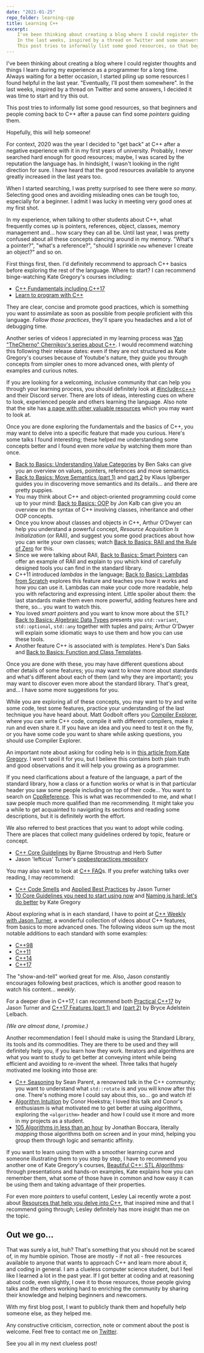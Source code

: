 ---
date: "2021-01-25"
repo_folder: learning-cpp
title: Learning C++
excerpt: 
    I've been thinking about creating a blog where I could register thoughts and things I learn during my experience as a programmer for a long time. Always waiting for a better occasion, I started piling up some resources I found helpful in the last year. "Eventually, I'll post them somewhere". 
    In the last weeks, inspired by a thread on Twitter and some answers, I decided it was time to start and try this out.
    This post tries to informally list some good resources, so that beginners and people coming back to C++ after a pause can find some _pointers_ guiding them.
---

I've been thinking about creating a blog where I could register thoughts and things I learn during my experience as a programmer for a long time. Always waiting for a better occasion, I started piling up some resources I found helpful in the last year. "Eventually, I'll post them somewhere". 
In the last weeks, inspired by a thread on Twitter and some answers, I decided it was time to start and try this out.

This post tries to informally list some good resources, so that beginners and people coming back to C++ after a pause can find some _pointers_ guiding them. 

Hopefully, this will help someone!

<TitleContainer> 
<FirstLevelHeader text="Learning C++: useful resources"/>
<RemarkOnHeader text="according to a clueless computer science student"/>
</TitleContainer>
For context, 2020 was the year I decided to "get back" at C++ after a negative experience with it in my first years of university. Probably, I never searched hard enough for good resources; maybe, I was scared by the reputation the language has. In hindsight, I wasn't looking in the right direction for sure. I have heard that the good resources available to anyone greatly increased in the last years too.  

When I started searching, I was pretty surprised to see there were *so many*. 
Selecting good ones and avoiding misleading ones can be tough too, especially for a beginner.
I admit I was lucky in meeting very good ones at my first shot.

In my experience, when talking to other students about C++, what frequently comes up is pointers, references, object, classes, memory management and... how scary they can all be.
Until last year, I was pretty confused about all these concepts dancing around in my memory. "What's a pointer?", "what's a reference?", "should I sprinkle `new` whenever I create an object?" and so on.

First things first, then. I'd definitely recommend to approach C++ basics before exploring the rest of the language. Where to start? I can recommend binge-watching Kate Gregory's courses including:
* [C++ Fundamentals including C++17](https://www.pluralsight.com/courses/cplusplus-fundamentals-c17)
* [Learn to program with C++](https://www.pluralsight.com/courses/learn-program-cplusplus)

They are clear, concise and promote good practices, which is something you want to assimilate as soon as possible from people proficient with this language. 
*Follow those practices*, they'll spare you headaches and a lot of debugging time.

Another series of videos I appreciated in my learning process was [Yan "TheCherno" Chernikov's series about C++](https://youtube.com/playlist?list=PLlrATfBNZ98dudnM48yfGUldqGD0S4FFb). I would recommend watching this following their release dates: even if they are not structured as Kate Gregory's courses because of Youtube's nature, they guide you through concepts from simpler ones to more advanced ones, with plenty of examples and curious notes.

If you are looking for a welcoming, inclusive community that can help you through your learning process, you should definitely look at [#include\<c++\>](https://www.includecpp.org/discord/) and their Discord server.
There are lots of ideas, interesting cues on where to look, experienced people and others learning the language. Also note that the site has [a page with other valuable resources](https://www.includecpp.org/resources/references/) which you may want to look at.

Once you are done exploring the fundamentals and the basics of C++, you may want to delve into a specific feature that made you curious. Here's some talks I found interesting; these helped me understanding some concepts better and I found even more _value_ by watching them more than once.

* [Back to Basics: Understanding Value Categories](https://youtu.be/XS2JddPq7GQ) by Ben Saks can give you an overview on values, pointers, references and move semantics.
* [Back to Basics: Move Semantics (part 1)](https://youtu.be/St0MNEU5b0o) and [part 2](https://youtu.be/pIzaZbKUw2s) by Klaus Iglberger guides you in discovering move semantics and its details... and there are pretty puppies.
* You may think about C++ and object-oriented programming could come up to your mind: [Back to Basics: OOP](https://youtu.be/32tDTD9UJCE) by Jon Kalb can give you an overview on the syntax of C++ involving classes, inheritance and other OOP concepts.
* Once you know about classes and objects in C++, Arthur O’Dwyer can help you understand a powerful concept, *Resource Acquisition Is Initialization* (or RAII), and suggest you some good practices about how you can write your own classes; watch [Back to Basics: RAII and the Rule of Zero](https://youtu.be/7Qgd9B1KuMQ) for this.
* Since we were talking about RAII, [Back to Basics: Smart Pointers](https://youtu.be/xGDLkt-jBJ4) can offer an example of RAII and explain to you which kind of carefully designed tools you can find in the standard library.
* C++11 introduced *lambdas* in the language; [Back to Basics: Lambdas from Scratch](https://youtu.be/3jCOwajNch0) explores this feature and teaches you how it works and how you can use it. Lambdas can make your code more readable, help you with refactoring and expressing intent. Little spoiler about them: the last standards make them even more powerful, adding features here and there, so... you want to watch this.
* You loved *smart pointers* and you want to know more about the STL? [Back to Basics: Algebraic Data Types](https://youtu.be/OJzmWqCCZaM) presents you `std::variant`, `std::optional`, `std::any` together with tuples and pairs; Arthur O'Dwyer will explain some idiomatic ways to use them and how you can use these tools.
* Another feature C++ is associated with is *templates*. Here's Dan Saks and [Back to Basics: Function and Class Templates](https://youtu.be/LMP_sxOaz6g).

Once you are done with these, you may have different questions about other details of some features; you may want to know more about standards and what's different about each of them (and why they are important); you may want to discover even more about the standard library.
That's great, and... I have some more suggestions for you. 

While you are exploring all of these concepts, you may want to try and write some code, test some features, practice your understanding of the last technique you have heard about. Matt Godbolt offers you [Compiler Explorer](https://godbolt.org/), where you can write C++ code, compile it with different compilers, make it run and even share it. 
If you have an idea and you need to test it on the fly, or you have some code you want to share while asking questions, you should use Compiler Explorer.

An important note about asking for coding help is in [this article from Kate Gregory](http://www.gregcons.com/KateBlog/HowToAskForCCodingHelp.aspx). I won't spoil it for you, but I believe this contains both plain truth and good observations and it will help you growing as a programmer.

If you need clarifications about a feature of the language, a part of the standard library, how a class or a function works or what is in that particular header you saw some people including on top of their code... You want to search on [CppReference](https://en.cppreference.com/w/). This is what was recommended to me, and what I saw people much more qualified than me recommending. It might take you a while to get acquainted to navigating its sections and reading some descriptions, but it is definitely worth the effort.

We also referred to best practices that you want to adopt while coding. There are places that collect many guidelines ordered by topic, feature or concept.

* [C++ Core Guidelines](https://isocpp.github.io/CppCoreGuidelines/CppCoreGuidelines) by Bjarne Stroustrup and Herb Sutter
* Jason 'lefticus' Turner's [cppbestpractices repository](https://github.com/lefticus/cppbestpractices)

You may also want to look at [C++ FAQ](https://isocpp.org/wiki/faq)s.
If you prefer watching talks over reading, I may recommend:
* [C++ Code Smells](https://youtu.be/nqfgOCU_Do4) and [Applied Best Practices](https://youtu.be/DHOlsEd0eDE) by Jason Turner
* [10 Core Guidelines you need to start using now](https://youtu.be/XkDEzfpdcSg) and [Naming is hard: let's do better](https://youtu.be/MBRoCdtZOYg) by Kate Gregory 

About exploring what is in each standard, I have to point at [C++ Weekly with Jason Turner](https://www.youtube.com/user/lefticus1), a wonderful collection of videos about C++ features, from basics to more advanced ones. The following videos sum up the most notable additions to each standard with some examples:
* [C++98](https://youtu.be/78Y_LRZPVRg)
* [C++11](https://youtu.be/D5n6xMUKU3A)
* [C++14](https://youtu.be/mXxNvaEdNHI)
* [C++17](https://youtu.be/QpFjOlzg1r4)

The "show-and-tell" worked great for me. Also, Jason <i>const</i>antly encourages following best practices, which is another good reason to watch his content... _weekly_.

For a deeper dive in C++17, I can recommend both [Practical C++17](https://youtu.be/nnY4e4faNp0) by Jason Turner and [C++17 Features (part 1)](https://youtu.be/fI2xiUqqH3Q) and [(part 2)](https://youtu.be/qjxBKINAWk0) by Bryce Adelstein Lelbach.

_(We are almost done, I promise.)_

Another recommendation I feel I should make is using the Standard Library, its tools and its commodities. They are there to be used and they will definitely help you, if you learn how they work.
Iterators and algorithms are what you want to study to get better at conveying intent while being efficient and avoiding to re-invent the wheel. Three talks that hugely motivated me looking into those are:

* [C++ Seasoning](https://youtu.be/W2tWOdzgXHA) by Sean Parent, a renowned talk in the C++ community; you want to understand what `std::rotate` is and you will know after this one. There's nothing more I could say about this, so... go and watch it!
* [Algorithm Intuition](https://youtu.be/48gV1SNm3WA) by Conor Hoekstra; I loved this talk and Conor's enthusiasm is what motivated me to get better at using algorithms, exploring the `<algorithm>` header and how I could use it more and more in my projects as a student.
* [105 Algorithms in less than an hour](https://youtu.be/2olsGf6JIkU) by Jonathan Boccara, literally *mapping* those algorithms both on screen and in your mind, helping you group them through logic and semantic affinity. 

If you want to learn using them with a smoother learning curve and someone illustrating them to you step by step, I have to recommend you another one of Kate Gregory's courses, [Beautiful C++: STL Algorithms](https://app.pluralsight.com/library/courses/beautiful-cplusplus-stl-algorithms/table-of-contents): through presentations and hands-on examples, Kate explains how you can remember them, what some of those have in common and how easy it can be using them and taking advantage of their properties. 

For even more _pointers_ to useful content, Lesley Lai recently wrote a post about [Resources that help you delve into C++](https://lesleylai.info/en/delve_into_cpp), that inspired mine and that I recommend going through; Lesley definitely has more insight than me on the topic. 

## Out we go...
That was surely a lot, huh? That's something that you should not be scared of, in my humble opinion. Those are mostly - if not all - free resources available to anyone that wants to approach C++ and learn more about it, and coding in general.
I am a clueless computer science student, but I feel like I learned a lot in the past year. 
If I got better at coding and at reasoning about code, even slightly, I owe it to those resources, those people giving talks and the others working hard to enriching the community by sharing their knowledge and helping beginners and newcomers.

With my first blog post, I want to publicly thank them and hopefully help someone else, as they helped me.

Any constructive criticism, correction, note or comment about the post is welcome. Feel free to contact me on [Twitter](https://twitter.com/antonio_sly).

See you all in my next clueless post!